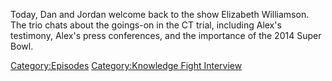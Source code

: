 {{DEFAULTSORT:
    #_EPISODE_0728:Elizabeth Williamson Returns Once More
}}{{Episode
    | title           = Elizabeth Williamson Returns Once More
    | caption         = [https://knowledgefight.libsyn.com/728-elizabeth-williamson-returns-once-more Listen to this episode on Libsyn]
    | episodeNumber   = 728
    | length          = 00:59:42
    | airDate         = September 23, 2022
    | previousEpisode = [[727: Chatting with Sebastian Murdock]]
    | nextEpisode     = [[729: September 24, 2022]]
}}

{{Stub}}

Today, Dan and Jordan welcome back to the show Elizabeth Williamson.  The trio chats about the goings-on in the CT trial, including Alex's testimony, Alex's press conferences, and the importance of the 2014 Super Bowl.

[[Category:Episodes]]
[[Category:Knowledge Fight Interview]]
